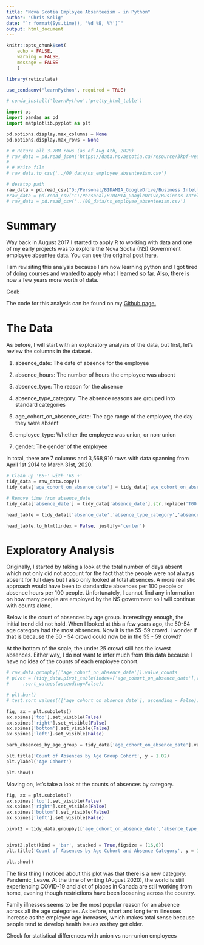 ```yaml
---
title: "Nova Scotia Employee Absenteeism - in Python"
author: "Chris Selig"
date: "`r format(Sys.time(), '%d %B, %Y')`"
output: html_document
---
```


```r
knitr::opts_chunk$set(
    echo = FALSE,
    warning = FALSE,
    message = FALSE
    )
```

```r
library(reticulate)
```


```r
use_condaenv("learnPython", required = TRUE)
```

```r
# conda_install('learnPython','pretty_html_table')
```

```python
import os
import pandas as pd
import matplotlib.pyplot as plt
```

```python
pd.options.display.max_columns = None
pd.options.display.max_rows = None
```

```python
# # Return all 3.7MM rows (as of Aug 4th, 2020)
# raw_data = pd.read_json('https://data.novascotia.ca/resource/3kpf-veux.json?$limit=4000000')
# 
# # Write file
# raw_data.to_csv('../00_data/ns_employee_absenteeism.csv')
```

```python
# desktop path
raw_data = pd.read_csv("D:/Personal/BIDAMIA_GoogleDrive/Business Intelligence/Python/Data/ns_employee_absenteeism.csv")
#raw_data = pd.read_csv("C:/Personal/BIDAMIA_GoogleDrive/Business Intelligence/Python/Data/ns_employee_absenteeism.csv")
# raw_data = pd.read_csv('../00_data/ns_employee_absenteeism.csv')
```


# Summary

Way back in August 2017 I started to apply R to working with data and one of my early projects was to explore the Nova Scotia (NS) Government employee absentee [data.](https://data.novascotia.ca/Public-Service/Nova-Scotia-Government-Employee-Absenteeism/3kpf-veux) You can see the original post [here.](https://bidamia.ca/post/nova-scotia-government-employee-absentee-analysis/)

I am revisiting this analysis because I am now learning python and I got tired of doing courses and wanted to apply what I learned so far. Also, there is now a few years more worth of data. 

Goal:

The code for this analysis can be found on my [Github page.](https://github.com/chrisselig/ns_employee_absenteeism_python)


# The Data

As before, I will start with an exploratory analysis of the data, but first, let's review the columns in the dataset.

1. absence_date: The date of absence for the employee

2. absence_hours: The number of hours the employee was absent

3. absence_type: The reason for the absence

4. absence_type_category: The absence reasons are grouped into standard categories

5. age_cohort_on_absence_date: The age range of the employee, the day they were absent

6. employee_type: Whether the employee was union, or non-union

7. gender: The gender of the employee

In total, there are 7 columns and 3,568,910 rows with data spanning from April 1st 2014 to March 31st, 2020.

```python
# Clean up '65+' with '65 +'
tidy_data = raw_data.copy()
tidy_data['age_cohort_on_absence_date'] = tidy_data['age_cohort_on_absence_date'].str.replace(pat = '65+',repl = '65 +', regex = False)

# Remove time from absence_date
tidy_data['absence_date'] = tidy_data['absence_date'].str.replace('T00:00:00.000','')
```

```python
head_table = tidy_data[['absence_date','absence_type_category','absence_type','absence_hours', 'employee_type']].head()[1:6]

head_table.to_html(index = False, justify='center')
```


# Exploratory Analysis

Originally, I started by taking a look at the total number of days absent which not only did not account for the fact that the people were not always absent for full days but I also only looked at total absences. A more realistic approach would have been to standardize absences per 100 people or absence hours per 100 people. Unfortunately, I cannot find any information on how many people are employed by the NS government so I will continue with counts alone. 

Below is the count of absences by age group. Interestingy enough, the initial trend did not hold. When I looked at this a few years ago, the 50-54 age category had the most absences. Now it is the 55-59 crowd. I wonder if that is because the 50 - 54 crowd could now be in the 55 - 59 crowd?

At the bottom of the scale, the under 25 crowd still has the lowest absences. Either way, I do not want to infer much from this data because I have no idea of the counts of each employee cohort.

```python
# raw_data.groupby(['age_cohort_on_absence_date']).value_counts
# pivot = (tidy_data.pivot_table(index=['age_cohort_on_absence_date'],values = ['absence_date'],aggfunc='size', fill_value=0)
#     .sort_values(ascending=False))

# plt.bar()
# test.sort_values((['age_cohort_on_absence_date'], ascending = False))
```

```python
fig, ax = plt.subplots()
ax.spines['top'].set_visible(False)
ax.spines['right'].set_visible(False)
ax.spines['bottom'].set_visible(False)
ax.spines['left'].set_visible(False)

barh_absences_by_age_group = tidy_data['age_cohort_on_absence_date'].value_counts().sort_values(ascending = True).plot(kind='barh',figsize = (7,6), color = ('#4C586F'))

plt.title('Count of Absences by Age Group Cohort', y = 1.02)
plt.ylabel('Age Cohort')

plt.show()
```

Moving on, let's take a look at the counts of absences by category.

```python
fig, ax = plt.subplots()
ax.spines['top'].set_visible(False)
ax.spines['right'].set_visible(False)
ax.spines['bottom'].set_visible(False)
ax.spines['left'].set_visible(False)

pivot2 = tidy_data.groupby(['age_cohort_on_absence_date','absence_type_category'])['absence_date'].count().unstack('absence_type_category').fillna(0)


pivot2.plot(kind = 'bar', stacked = True,figsize = (16,6))
plt.title('Count of Absences by Age Cohort and Absence Category', y = 1.02)

plt.show()
```

The first thing I noticed about this plot was that there is a new category: Pandemic_Leave. At the time of writing (August 2020), the world is still experiencing COVID-19 and alot of places in Canada are still working from home, evening though restrictions have been loosening across the country.

Family illnesses seems to be the most popular reason for an absence across all the age categories. As before, short and long term illnesses increase as the employee age increases, which makes total sense because people tend to develop health issues as they get older.

Check for statistical differences with union vs non-union employees
